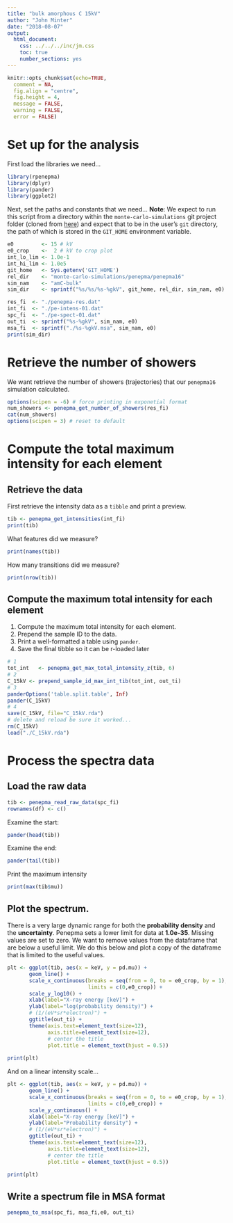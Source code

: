 ```yaml
---
title: "bulk amorphous C 15kV"
author: "John Minter"
date: "2018-08-07"
output:
  html_document:
    css: ../../../inc/jm.css
    toc: true
    number_sections: yes
---
```



```r
knitr::opts_chunk$set(echo=TRUE,
  comment = NA,
  fig.align = "centre",
  fig.height = 4,
  message = FALSE,
  warning = FALSE,
  error = FALSE)
```

# Set up for the analysis

First load the libraries we need...

```r
library(rpenepma)
library(dplyr)
library(pander)
library(ggplot2)
```


Next, set the paths and constants that we need... **Note**: We expect
to run this script from a directory within the `monte-carlo-simulations`
git project folder (cloned from
[here](https://github.com/jrminter/monte-carlo-simulations)) and expect that
to be in the user's `git` directory, the path of which is stored in the
`GIT_HOME` environment variable.

```r
e0         <- 15 # kV
e0_crop    <-  2 # kV to crop plot
int_lo_lim <- 1.0e-1
int_hi_lim <- 1.0e5
git_home   <- Sys.getenv('GIT_HOME')
rel_dir    <- "monte-carlo-simulations/penepma/penepma16"
sim_nam    <- "amC-bulk"
sim_dir    <- sprintf("%s/%s/%s-%gkV", git_home, rel_dir, sim_nam, e0)

res_fi  <- "./penepma-res.dat"
int_fi  <- "./pe-intens-01.dat"
spc_fi  <- "./pe-spect-01.dat"
out_ti  <- sprintf("%s-%gkV", sim_nam, e0)
msa_fi  <- sprintf("./%s-%gkV.msa", sim_nam, e0)
print(sim_dir)
```

# Retrieve the number of showers

We want retrieve the number of showers (trajectories) that our `penepma16`
simulation calculated.

```r
options(scipen = -6) # force printing in exponetial format
num_showers <- penepma_get_number_of_showers(res_fi)
cat(num_showers)
options(scipen = 3) # reset to default
```

# Compute the total maximum intensity for each element

## Retrieve the data

First retrieve the intensity data as a `tibble` and print a preview.

```r
tib <- penepma_get_intensities(int_fi)
print(tib)
```

What features did we measure?

```r
print(names(tib))
```

How many transitions did we measure?

```r
print(nrow(tib))
```

## Compute the maximum total intensity for each element

1. Compute the maximum total intensity for each element.
2. Prepend the sample ID to the data.
3. Print a well-formatted a table using `pander`.
4. Save the final tibble so it can be r-loaded later

```r
# 1
tot_int   <- penepma_get_max_total_intensity_z(tib, 6)
# 2
C_15kV <- prepend_sample_id_max_int_tib(tot_int, out_ti)
# 3
panderOptions('table.split.table', Inf)
pander(C_15kV)
# 4
save(C_15kV, file="C_15kV.rda")
# delete and reload be sure it worked...
rm(C_15kV)
load("./C_15kV.rda")
```

# Process the spectra data

## Load the raw data

```r
tib <- penepma_read_raw_data(spc_fi)
rownames(df) <- c()
```

Examine the start:

```r
pander(head(tib))
```

Examine the end:

```r
pander(tail(tib))
```

Print the maximum intensity

```r
print(max(tib$mu))
```


## Plot the spectrum.

There is a very large dynamic
range for both the **probability density** and the **uncertainty**.
Penepma sets a lower limit for data at **1.0e-35**. Missing values are
set to zero. We want to remove values from the dataframe that are
below a useful limit. We do this below and plot a copy of the 
dataframe that is limited to the useful values.


```r
plt <- ggplot(tib, aes(x = keV, y = pd.mu)) +
       geom_line() + 
       scale_x_continuous(breaks = seq(from = 0, to = e0_crop, by = 1),
                          limits = c(0,e0_crop)) +
       scale_y_log10() +
       xlab(label="X-ray energy [keV]") +
       ylab(label="log(probability density)") +
       # (1/(eV*sr*electron)") +
       ggtitle(out_ti) +
       theme(axis.text=element_text(size=12),
             axis.title=element_text(size=12),
             # center the title
             plot.title = element_text(hjust = 0.5))
       
print(plt)
```
And on a linear intensity scale...

```r
plt <- ggplot(tib, aes(x = keV, y = pd.mu)) +
       geom_line() + 
       scale_x_continuous(breaks = seq(from = 0, to = e0_crop, by = 1),
                          limits = c(0,e0_crop)) +
       scale_y_continuous() +
       xlab(label="X-ray energy [keV]") +
       ylab(label="Probability density") +
       # (1/(eV*sr*electron)") +
       ggtitle(out_ti) +
       theme(axis.text=element_text(size=12),
             axis.title=element_text(size=12),
             # center the title
             plot.title = element_text(hjust = 0.5))
       
print(plt)
```

## Write a spectrum file in MSA format

```r
penepma_to_msa(spc_fi, msa_fi,e0, out_ti)
```


